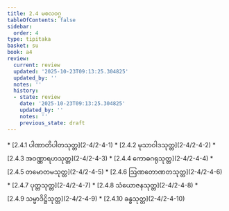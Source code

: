 ```yaml
---
title: 2.4 မစလဝဂ္ဂ
tableOfContents: false
sidebar:
  order: 4
type: tipitaka
basket: su
book: a4
review:
  current: review
  updated: '2025-10-23T09:13:25.304825'
  updated_by: ''
  notes: ''
  history:
  - state: review
    date: '2025-10-23T09:13:25.304825'
    updated_by: ''
    notes: ''
    previous_state: draft
---
```



<ReviewStatus review={frontmatter.review} showDetails={true} />

<HypothesisAnnotation frontmatter={frontmatter} />

<DynamicBreadcrumb />



<TableOfContents book="a4" section="2.4">
* [2.4.1 ပါဏာတိပါတသုတ္တ](2-4/2-4-1)
* [2.4.2 မုသာဝါဒသုတ္တ](2-4/2-4-2)
* [2.4.3 အဝဏ္ဏာရဟသုတ္တ](2-4/2-4-3)
* [2.4.4 ကောဓဂရုသုတ္တ](2-4/2-4-4)
* [2.4.5 တမောတမသုတ္တ](2-4/2-4-5)
* [2.4.6 ဩဏတောဏတသုတ္တ](2-4/2-4-6)
* [2.4.7 ပုတ္တသုတ္တ](2-4/2-4-7)
* [2.4.8 သံယောဇနသုတ္တ](2-4/2-4-8)
* [2.4.9 သမ္မာဒိဋ္ဌိသုတ္တ](2-4/2-4-9)
* [2.4.10 ခန္ဓသုတ္တ](2-4/2-4-10)
</TableOfContents>